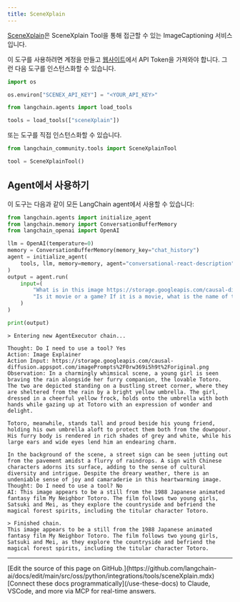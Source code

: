 ```yaml
---
title: SceneXplain
---
```


[SceneXplain](https://scenex.jina.ai/)은 SceneXplain Tool을 통해 접근할 수 있는 ImageCaptioning 서비스입니다.

이 도구를 사용하려면 계정을 만들고 [웹사이트](https://scenex.jina.ai/api)에서 API Token을 가져와야 합니다. 그런 다음 도구를 인스턴스화할 수 있습니다.

```python
import os

os.environ["SCENEX_API_KEY"] = "<YOUR_API_KEY>"
```

```python
from langchain.agents import load_tools

tools = load_tools(["sceneXplain"])
```

또는 도구를 직접 인스턴스화할 수 있습니다.

```python
from langchain_community.tools import SceneXplainTool

tool = SceneXplainTool()
```

## Agent에서 사용하기

이 도구는 다음과 같이 모든 LangChain agent에서 사용할 수 있습니다:

```python
from langchain.agents import initialize_agent
from langchain.memory import ConversationBufferMemory
from langchain_openai import OpenAI

llm = OpenAI(temperature=0)
memory = ConversationBufferMemory(memory_key="chat_history")
agent = initialize_agent(
    tools, llm, memory=memory, agent="conversational-react-description", verbose=True
)
output = agent.run(
    input=(
        "What is in this image https://storage.googleapis.com/causal-diffusion.appspot.com/imagePrompts%2F0rw369i5h9t%2Foriginal.png. "
        "Is it movie or a game? If it is a movie, what is the name of the movie?"
    )
)

print(output)
```

```output
> Entering new AgentExecutor chain...

Thought: Do I need to use a tool? Yes
Action: Image Explainer
Action Input: https://storage.googleapis.com/causal-diffusion.appspot.com/imagePrompts%2F0rw369i5h9t%2Foriginal.png
Observation: In a charmingly whimsical scene, a young girl is seen braving the rain alongside her furry companion, the lovable Totoro. The two are depicted standing on a bustling street corner, where they are sheltered from the rain by a bright yellow umbrella. The girl, dressed in a cheerful yellow frock, holds onto the umbrella with both hands while gazing up at Totoro with an expression of wonder and delight.

Totoro, meanwhile, stands tall and proud beside his young friend, holding his own umbrella aloft to protect them both from the downpour. His furry body is rendered in rich shades of grey and white, while his large ears and wide eyes lend him an endearing charm.

In the background of the scene, a street sign can be seen jutting out from the pavement amidst a flurry of raindrops. A sign with Chinese characters adorns its surface, adding to the sense of cultural diversity and intrigue. Despite the dreary weather, there is an undeniable sense of joy and camaraderie in this heartwarming image.
Thought: Do I need to use a tool? No
AI: This image appears to be a still from the 1988 Japanese animated fantasy film My Neighbor Totoro. The film follows two young girls, Satsuki and Mei, as they explore the countryside and befriend the magical forest spirits, including the titular character Totoro.

> Finished chain.
This image appears to be a still from the 1988 Japanese animated fantasy film My Neighbor Totoro. The film follows two young girls, Satsuki and Mei, as they explore the countryside and befriend the magical forest spirits, including the titular character Totoro.
```

---

<Callout icon="pen-to-square" iconType="regular">
    [Edit the source of this page on GitHub.](https://github.com/langchain-ai/docs/edit/main/src/oss/python/integrations/tools/sceneXplain.mdx)
</Callout>
<Tip icon="terminal" iconType="regular">
    [Connect these docs programmatically](/use-these-docs) to Claude, VSCode, and more via MCP for    real-time answers.
</Tip>
